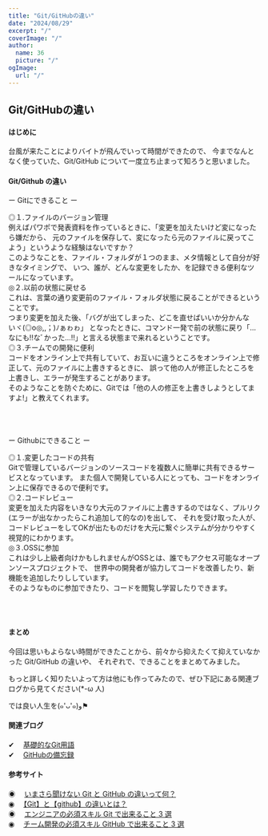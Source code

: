 ```yaml
---
title: "Git/GitHubの違い"
date: "2024/08/29"
excerpt: "/"
coverImage: "/"
author:
  name: 36
  picture: "/"
ogImage:
  url: "/"
---
```


## <span>Git/GitHub</span>の違い

#### はじめに

台風が来たことによりバイトが飛んでいって時間ができたので、
今までなんとなく使っていた、Git/GitHub について一度立ち止まって知ろうと思いました。

#### Git/Github の違い

<span>ー</span> Gitにできること <span>ー</span>

<span>◎</span>１.ファイルのバージョン管理 <br />
例えばパワポで発表資料を作っているときに、「変更を加えたいけど変になったら嫌だから、
元のファイルを保存して、変になったら元のファイルに戻ってこよう」というような経験はないですか？ <br />
このようなことを、ファイル・フォルダが１つのまま、メタ情報として自分が好きなタイミングで、
<span>いつ</span>、<span>誰が</span>、<span>どんな変更を</span>したか、を記録できる便利なツールになっています。
<br />
<span>◎</span>２.以前の状態に戻せる <br />
これは、言葉の通り変更前のファイル・フォルダ状態に戻ることができるということです。 <br />
つまり変更を加えた後、「バグが出てしまった、どこを直せばいいか分かんないヾ(◎o◎,,；)ﾉぁゎゎ」
となったときに、コマンド一発で前の状態に戻り「…なにも!!なﾞかった…!!」と言える状態まで来れるということです。
<br />
<span>◎</span>３.チームでの開発に便利 <br />
コードをオンライン上で共有していて、お互いに違うところをオンライン上で修正して、元のファイルに上書きするときに、
誤って他の人が修正したところを上書きし、エラーが発生することがあります。 <br />
そのようなことを防ぐために、Gitでは「他の人の修正を上書きしようとしてますよ!」と教えてくれます。

<br />
<br />
<br />
<span>ー</span> Githubにできること <span>ー</span>

<span>◎</span>１.変更したコードの共有 <br />
Gitで管理しているバージョンのソースコードを複数人に簡単に共有できるサービスとなっています。
また個人で開発している人にとっても、コードをオンライン上に保存できるので便利です。
<br />
<span>◎</span>２.コードレビュー <br />
変更を加えた内容をいきなり大元のファイルに上書きするのではなく、プルリク(エラーが出なかったらこれ追加して的なの)を出して、
それを受け取った人が、コードレビューをしてOKが出たものだけを大元に繋ぐシステムが分かりやすく視覚的にわかります。
<br />
<span>◎</span>３.OSSに参加 <br />
これは少し上級者向けかもしれませんがOSSとは、誰でもアクセス可能なオープンソースプロジェクトで、
世界中の開発者が協力してコードを改善したり、新機能を追加したりししています。 <br />
そのようなものに参加できたり、コードを閲覧し学習したりできます。

<br />
<br />

#### まとめ

今回は思いもよらない時間ができたことから、前々から抑えたくて抑えていなかった Git/GitHub の違いや、
それぞれで、できることをまとめてみました。

もっと詳しく知りたいよって方は他にも作ってみたので、ぜひ下記にある関連ブログから見てください(\*-ω 人)

では良い人生を(๑'ᴗ'๑)و⚑

#### 関連ブログ

<span>✔︎</span> 　[基礎的なGit用語](https://nxt-11k.pages.dev/blog/6) <br />
<span>✔︎</span> 　[GitHubの備忘録](https://nxt-11k.pages.dev/blog/7) <br />

#### 参考サイト

◉ 　<span>[いまさら聞けない Git と GitHub の違いって何？](https://www.i3design.jp/in-pocket/3111)</span><br />
◉ 　<span>[【Git】と【github】の違いとは？](https://qiita.com/True-one/items/d698ebc2346ad184fd3f)</span><br />
◉ 　<span>[エンジニアの必須スキル Git で出来ること 3 選](https://www.youtube.com/watch?v=dzcBRwP-6rM&t=0s)</span><br />
◉ 　<span>[チーム開発の必須スキル GitHub で出来ること 3 選](https://www.youtube.com/watch?v=JkcmWdP8dmU&t=0s)</span><br />
